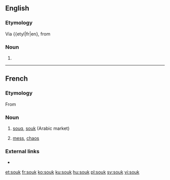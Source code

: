 ==English==
{{wikipedia}}

===Etymology===
Via {{etyl|fr|en}, from {{etyl|ar|en}} {{term|سُوق||tr=sūq||market|sc=Arab|lang=ar}}

===Noun===
{{en-noun}}

# {{alternative spelling of|souq|lang=en}}

----

==French==

===Etymology===
From {{etyl|ar|fr}} {{term|سُوق||tr=sūq||market|sc=Arab|lang=ar}}

===Noun===
{{fr-noun|m}}

# [[souq]], [[#English|souk]] (Arabic market)
# {{context|figurative|colloquial|lang=fr}} [[mess]], [[chaos]]

===External links===
* {{R:TLFi}}

[[et:souk]]
[[fr:souk]]
[[ko:souk]]
[[ku:souk]]
[[hu:souk]]
[[pl:souk]]
[[sv:souk]]
[[vi:souk]]